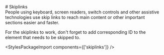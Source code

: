 
<Meta of={Skiplinks} />

<div className="docs-title">
# Skiplinks
</div>

<PackageTag meta={meta}/>

<div className="lead">
  People using keyboard, screen readers, switch controls and other assistive technologies use skip
  links to reach main content or other important sections easier and faster.
</div>

For the skiplinks to work, don't forget to add corresponding ID to the element that needs to be skipped to.

<Canvas sourceState="shown" of={Skiplinks.Default} />

<StylesPackageImport components={['skiplinks']} />
